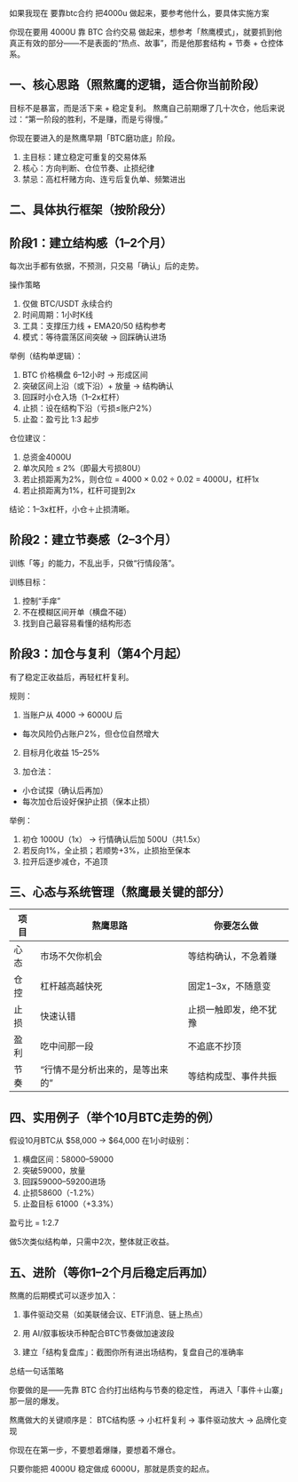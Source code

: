 

如果我现在 要靠btc合约 把4000u 做起来，要参考他什么，要具体实施方案

你现在要用 4000U 靠 BTC 合约交易 做起来，想参考「熬鹰模式」，就要抓到他真正有效的部分——不是表面的“热点、故事”，而是他那套结构 + 节奏 + 仓控体系。

## 一、核心思路（照熬鹰的逻辑，适合你当前阶段）
目标不是暴富，而是活下来 + 稳定复利。
熬鹰自己前期爆了几十次仓，他后来说过：“第一阶段的胜利，不是赚，而是亏得慢。”

你现在要进入的是熬鹰早期「BTC磨功底」阶段。

1. 主目标：建立稳定可重复的交易体系
2. 核心：方向判断、仓位节奏、止损纪律
3. 禁忌：高杠杆赌方向、连亏后复仇单、频繁进出

## 二、具体执行框架（按阶段分）
## 阶段1：建立结构感（1–2个月）

每次出手都有依据，不预测，只交易「确认」后的走势。

操作策略
1. 仅做 BTC/USDT 永续合约
2. 时间周期：1小时K线
3. 工具：支撑压力线 + EMA20/50 结构参考
4. 模式：等待震荡区间突破 → 回踩确认进场

举例（结构单逻辑）：
1. BTC 价格横盘 6–12小时 → 形成区间
2. 突破区间上沿（或下沿）+ 放量 → 结构确认
3. 回踩时小仓入场（1–2x杠杆）
4. 止损：设在结构下沿（亏损≤账户2%）
5. 止盈：盈亏比 1:3 起步

仓位建议：
1. 总资金4000U
2. 单次风险 ≤ 2%（即最大亏损80U）
3. 若止损距离为2%，则仓位 = 4000 × 0.02 ÷ 0.02 = 4000U，杠杆1x
4. 若止损距离为1%，杠杆可提到2x

结论：1–3x杠杆，小仓＋止损清晰。


## 阶段2：建立节奏感（2–3个月）
训练「等」的能力，不乱出手，只做“行情段落”。

训练目标：
1. 控制“手痒”
2. 不在模糊区间开单（横盘不碰）
3. 找到自己最容易看懂的结构形态

## 阶段3：加仓与复利（第4个月起）
有了稳定正收益后，再轻杠杆复利。

规则：
1. 当账户从 4000 → 6000U 后
  - 每次风险仍占账户2%，但仓位自然增大

2. 目标月化收益 15–25%

3. 加仓法：
  - 小仓试探（确认后再加）
  - 每次加仓后设好保护止损（保本止损）

举例：
1. 初仓 1000U（1x） → 行情确认后加 500U（共1.5x）
2. 若反向1%，全止损；若顺势+3%，止损抬至保本
3. 拉开后逐步减仓，不追顶

## 三、心态与系统管理（熬鹰最关键的部分）
| 项目 | 熬鹰思路              | 你要怎么做       |
| -- | ----------------- | ----------- |
| 心态 | 市场不欠你机会           | 等结构确认，不急着赚  |
| 仓控 | 杠杆越高越快死           | 固定1–3x，不随意变 |
| 止损 | 快速认错              | 止损一触即发，绝不犹豫 |
| 盈利 | 吃中间那一段            | 不追底不抄顶      |
| 节奏 | “行情不是分析出来的，是等出来的” | 等结构成型、事件共振  |

## 四、实用例子（举个10月BTC走势的例）
假设10月BTC从 $58,000 → $64,000
在1小时级别：

1. 横盘区间：58000–59000
2. 突破59000，放量
3. 回踩59000–59200进场
4. 止损58600（-1.2%）
5. 止盈目标 61000（+3.3%）

盈亏比 = 1:2.7

做5次类似结构单，只需中2次，整体就正收益。

## 五、进阶（等你1–2个月后稳定后再加）
熬鹰的后期模式可以逐步加入：
1. 事件驱动交易（如美联储会议、ETF消息、链上热点）

2. 用 AI/叙事板块币种配合BTC节奏做加速波段

3. 建立「结构复盘库」：截图你所有进出场结构，复盘自己的准确率

总结一句话策略

你要做的是——先靠 BTC 合约打出结构与节奏的稳定性， 再进入「事件＋山寨」那一层的爆发。

熬鹰做大的关键顺序是：
BTC结构感 → 小杠杆复利 → 事件驱动放大 → 品牌化变现

你现在在第一步，不要想着爆赚，要想着不爆仓。

只要你能把 4000U 稳定做成 6000U，那就是质变的起点。

